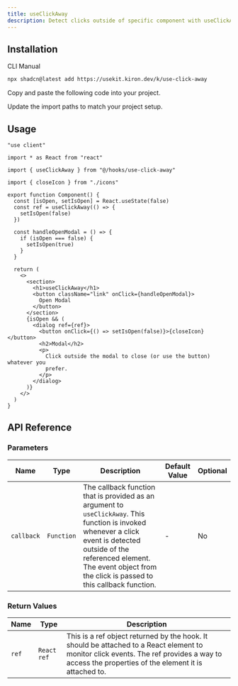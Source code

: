 ```yaml
---
title: useClickAway
description: Detect clicks outside of specific component with useClickAway.
---
```


<ComponentPreview name="use-click-away-demo" />

## Installation

<Tabs defaultValue="cli">

<TabsList>
  <TabsTrigger value="cli">CLI</TabsTrigger>
  <TabsTrigger value="manual">Manual</TabsTrigger>
</TabsList>

<TabsContent value="cli">

```bash
npx shadcn@latest add https://usekit.kiron.dev/k/use-click-away
```

</TabsContent>

<TabsContent value="manual">

<Steps>

<Step>Copy and paste the following code into your project.</Step>

<ComponentSource name="use-click-away" />

<Step>Update the import paths to match your project setup.</Step>

</Steps>

</TabsContent>

</Tabs>

## Usage

```tsx {3, 11-13}
"use client"

import * as React from "react"

import { useClickAway } from "@/hooks/use-click-away"

import { closeIcon } from "./icons"

export function Component() {
  const [isOpen, setIsOpen] = React.useState(false)
  const ref = useClickAway(() => {
    setIsOpen(false)
  })

  const handleOpenModal = () => {
    if (isOpen === false) {
      setIsOpen(true)
    }
  }

  return (
    <>
      <section>
        <h1>useClickAway</h1>
        <button className="link" onClick={handleOpenModal}>
          Open Modal
        </button>
      </section>
      {isOpen && (
        <dialog ref={ref}>
          <button onClick={() => setIsOpen(false)}>{closeIcon}</button>
          <h2>Modal</h2>
          <p>
            Click outside the modal to close (or use the button) whatever you
            prefer.
          </p>
        </dialog>
      )}
    </>
  )
}
```

## API Reference

### Parameters

| Name       | Type       | Description                                                                                                                                                                                                                                  | Default Value | Optional |
| ---------- | ---------- | -------------------------------------------------------------------------------------------------------------------------------------------------------------------------------------------------------------------------------------------- | ------------- | -------- |
| `callback` | `Function` | The callback function that is provided as an argument to `useClickAway`. This function is invoked whenever a click event is detected outside of the referenced element. The event object from the click is passed to this callback function. | -             | No       |

### Return Values

| Name  | Type        | Description                                                                                                                                                                                    |
| ----- | ----------- | ---------------------------------------------------------------------------------------------------------------------------------------------------------------------------------------------- |
| `ref` | `React ref` | This is a ref object returned by the hook. It should be attached to a React element to monitor click events. The ref provides a way to access the properties of the element it is attached to. |
